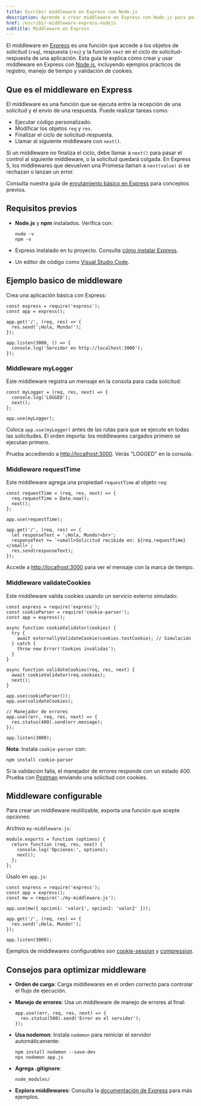 ```yaml
---
title: Escribir middleware en Express con Node.js
description: Aprende a crear middleware en Express con Node.js para personalizar solicitudes y respuestas en tu aplicacion web
href: /escribir-middleware-express-nodejs
subtitle: Middleware en Express
---
```


El middleware en [Express](https://expressjs.com/) es una función que accede a los objetos de solicitud (`req`), respuesta (`res`) y la función `next` en el ciclo de solicitud-respuesta de una aplicación. Esta guía te explica cómo crear y usar middleware en Express con [Node.js](https://nodejs.org/), incluyendo ejemplos prácticos de registro, manejo de tiempo y validación de cookies.

## Que es el middleware en Express

El middleware es una función que se ejecuta entre la recepción de una solicitud y el envío de una respuesta. Puede realizar tareas como:

- Ejecutar código personalizado.
- Modificar los objetos `req` y `res`.
- Finalizar el ciclo de solicitud-respuesta.
- Llamar al siguiente middleware con `next()`.

Si un middleware no finaliza el ciclo, debe llamar a `next()` para pasar el control al siguiente middleware, o la solicitud quedará colgada. En Express 5, los middlewares que devuelven una Promesa llaman a `next(value)` si se rechazan o lanzan un error.

Consulta nuestra guía de [enrutamiento básico en Express](/enrutamiento-basico-express-nodejs) para conceptos previos.

## Requisitos previos

- **Node.js** y **npm** instalados. Verifica con:

  ```go:bash
  node -v
  npm -v
  ```

- Express instalado en tu proyecto. Consulta [cómo instalar Express](/como-instalar-express-nodejs).
- Un editor de código como [Visual Studio Code](https://code.visualstudio.com/).

## Ejemplo basico de middleware

Crea una aplicación básica con Express:

```go:js
const express = require('express');
const app = express();

app.get('/', (req, res) => {
  res.send('¡Hola, Mundo!');
});

app.listen(3000, () => {
  console.log('Servidor en http://localhost:3000');
});
```

### Middleware myLogger

Este middleware registra un mensaje en la consola para cada solicitud:

```go:js
const myLogger = (req, res, next) => {
  console.log('LOGGED');
  next();
};

app.use(myLogger);
```

Coloca `app.use(myLogger)` antes de las rutas para que se ejecute en todas las solicitudes. El orden importa: los middlewares cargados primero se ejecutan primero.

Prueba accediendo a [http://localhost:3000](http://localhost:3000). Verás "LOGGED" en la consola.

### Middleware requestTime

Este middleware agrega una propiedad `requestTime` al objeto `req`:

```go:js
const requestTime = (req, res, next) => {
  req.requestTime = Date.now();
  next();
};

app.use(requestTime);

app.get('/', (req, res) => {
  let responseText = '¡Hola, Mundo!<br>';
  responseText += `<small>Solicitud recibida en: ${req.requestTime}</small>`;
  res.send(responseText);
});
```

Accede a [http://localhost:3000](http://localhost:3000) para ver el mensaje con la marca de tiempo.

### Middleware validateCookies

Este middleware valida cookies usando un servicio externo simulado:

```go:js
const express = require('express');
const cookieParser = require('cookie-parser');
const app = express();

async function cookieValidator(cookies) {
  try {
    await externallyValidateCookie(cookies.testCookie); // Simulación
  } catch {
    throw new Error('Cookies inválidas');
  }
}

async function validateCookies(req, res, next) {
  await cookieValidator(req.cookies);
  next();
}

app.use(cookieParser());
app.use(validateCookies);

// Manejador de errores
app.use((err, req, res, next) => {
  res.status(400).send(err.message);
});

app.listen(3000);
```

**Nota**: Instala `cookie-parser` con:

```go:bash
npm install cookie-parser
```

Si la validación falla, el manejador de errores responde con un estado 400. Prueba con [Postman](https://www.postman.com/) enviando una solicitud con cookies.

## Middleware configurable

Para crear un middleware reutilizable, exporta una función que acepte opciones:

Archivo `my-middleware.js`:

```go:js
module.exports = function (options) {
  return function (req, res, next) {
    console.log('Opciones:', options);
    next();
  };
};
```

Úsalo en `app.js`:

```go:js
const express = require('express');
const app = express();
const mw = require('./my-middleware.js');

app.use(mw({ opcion1: 'valor1', opcion2: 'valor2' }));

app.get('/', (req, res) => {
  res.send('¡Hola, Mundo!');
});

app.listen(3000);
```

Ejemplos de middlewares configurables son [cookie-session](https://www.npmjs.com/package/cookie-session) y [compression](https://www.npmjs.com/package/compression).

## Consejos para optimizar middleware

- **Orden de carga**: Carga middlewares en el orden correcto para controlar el flujo de ejecución.
- **Manejo de errores**: Usa un middleware de manejo de errores al final:

  ```go:js
  app.use((err, req, res, next) => {
    res.status(500).send('Error en el servidor');
  });
  ```

- **Usa nodemon**: Instala `nodemon` para reiniciar el servidor automáticamente:

  ```go:bash
  npm install nodemon --save-dev
  npx nodemon app.js
  ```

- **Agrega .gitignore**:

  ```go:gitignore
  node_modules/
  ```

- **Explora middlewares**: Consulta la [documentación de Express](https://expressjs.com/es/guide/using-middleware.html) para más ejemplos.
